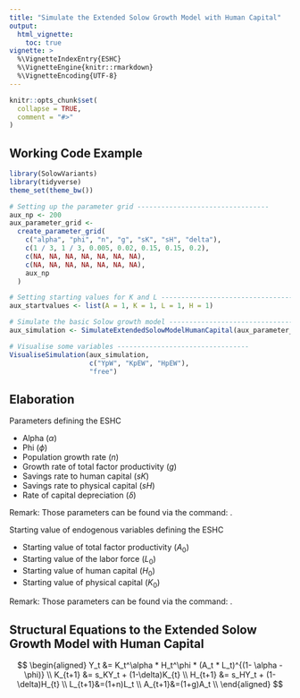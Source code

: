 ```yaml
---
title: "Simulate the Extended Solow Growth Model with Human Capital"
output:
  html_vignette:
    toc: true
vignette: >
  %\VignetteIndexEntry{ESHC}
  %\VignetteEngine{knitr::rmarkdown}
  %\VignetteEncoding{UTF-8}
---
```


```r
knitr::opts_chunk$set(
  collapse = TRUE,
  comment = "#>"
)
```

## Working Code Example
```r
library(SolowVariants)
library(tidyverse)
theme_set(theme_bw())

# Setting up the parameter grid ---------------------------------
aux_np <- 200
aux_parameter_grid <-
  create_parameter_grid(
    c("alpha", "phi", "n", "g", "sK", "sH", "delta"),
    c(1 / 3, 1 / 3, 0.005, 0.02, 0.15, 0.15, 0.2),
    c(NA, NA, NA, NA, NA, NA, NA),
    c(NA, NA, NA, NA, NA, NA, NA),
    aux_np
  )

# Setting starting values for K and L ---------------------------------
aux_startvalues <- list(A = 1, K = 1, L = 1, H = 1)

# Simulate the basic Solow growth model ---------------------------------
aux_simulation <- SimulateExtendedSolowModelHumanCapital(aux_parameter_grid, aux_np,aux_startvalues)

# Visualise some variables ---------------------------------
VisualiseSimulation(aux_simulation,
                    c("YpW", "KpEW", "HpEW"), 
                    "free")

```

## Elaboration
Parameters defining the ESHC

* Alpha ($\alpha$)
* Phi ($\phi$)
* Population growth rate ($n$)
* Growth rate of total factor productivity ($g$)
* Savings rate to human capital ($sK$)
* Savings rate to physical capital ($sH$)
* Rate of capital depreciation ($\delta$)

Remark: Those parameters can be found via the command: \texttt{getRequiredParams("ESHC")}.

Starting value of endogenous variables defining the ESHC

* Starting value of total factor productivity ($A_0$)
* Starting value of the labor force ($L_0$)
* Starting value of human capital ($H_0$)
* Starting value of physical capital ($K_0$)

Remark: Those parameters can be found via the command: \texttt{getRequiredStartingValues("ESHC")}.

## Structural Equations to the Extended Solow Growth Model with Human Capital
$$
\begin{aligned}
Y_t &= K_t^\alpha * H_t^\phi * (A_t * L_t)^{(1- \alpha - \phi)} \\
K_{t+1} &= s_KY_t + (1-\delta)K_{t} \\
H_{t+1} &= s_HY_t + (1-\delta)H_{t} \\
L_{t+1}&=(1+n)L_t \\
A_{t+1}&=(1+g)A_t \\
\end{aligned}
$$

